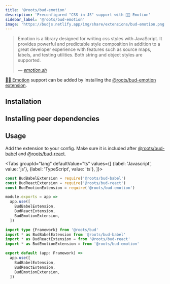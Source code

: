 ```yaml
---
title: '@roots/bud-emotion'
description: 'Preconfigured "CSS-in-JS" support with 👩‍🎤 Emotion'
sidebar_label: '@roots/bud-emotion'
image: 'https://budjs.netlify.app/img/share/extensions/bud-emotion.png'
---
```





<blockquote>
  <p>
    Emotion is a library designed for writing css styles with
    JavaScript. It provides powerful and predictable style
    composition in addition to a great developer experience with
    features such as source maps, labels, and testing utilities.
    Both string and object styles are supported.
  </p>
  <cite>
    &mdash; <a href="https://emotion.sh">emotion.sh</a>
  </cite>
</blockquote>

[👩‍🎤 Emotion](https://emotion.sh) support can be added by installing the [@roots/bud-emotion extension](/extensions/bud-emotion).

## Installation

<Install packages="@roots/bud-emotion" />

## Installing peer dependencies

<PeerDependencies />

## Usage

Add the extension to your config. Make sure it is included after [@roots/bud-babel](/extensions/bud-babel) and [@roots/bud-react](/extensions/bud-react).

<Tabs
  groupId="lang"
  defaultValue="ts"
  values={[
    {label: 'Javascript', value: 'js'},
    {label: 'TypeScript', value: 'ts'},
  ]}>
  <TabItem value="js">

```js title='bud.config.js' {3,9}
const BudBabelExtension = require('@roots/bud-babel')
const BudReactExtension = require('@roots/bud-react')
const BudEmotionExtension = require('@roots/bud-emotion')

module.exports = app =>
  app.use([
    BudBabelExtension,
    BudReactExtension,
    BudEmotionExtension,
  ])
```

  </TabItem>
  <TabItem value="ts">

```ts title='bud.config.ts' {4,10}
import type {Framework} from '@roots/bud'
import * as BudBabelExtension from '@roots/bud-babel'
import * as BudReactExtension = from '@roots/bud-react'
import * as BudEmotionExtension = from '@roots/bud-emotion'

export default (app: Framework) =>
  app.use([
    BudBabelExtension,
    BudReactExtension,
    BudEmotionExtension,
  ])
```

  </TabItem>
</Tabs>

